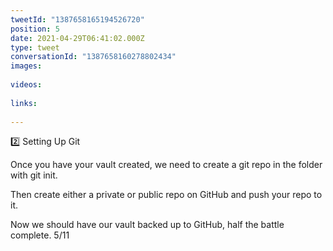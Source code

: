 ```yaml
---
tweetId: "1387658165194526720"
position: 5
date: 2021-04-29T06:41:02.000Z
type: tweet
conversationId: "1387658160278802434"
images:
  
videos:
  
links:
  
---
```

2️⃣ Setting Up Git

Once you have your vault created, we need to create a git repo in the folder with git init.

Then create either a private or public repo on GitHub and push your repo to it.

Now we should have our vault backed up to GitHub, half the battle complete. 5/11
